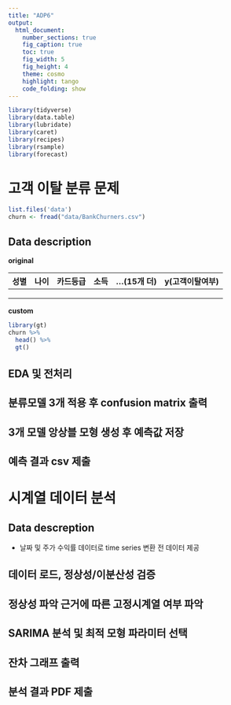 ```yaml
---
title: "ADP6"
output:
  html_document:
    number_sections: true
    fig_caption: true
    toc: true
    fig_width: 5
    fig_height: 4
    theme: cosmo
    highlight: tango
    code_folding: show
---
```



```r
library(tidyverse)
library(data.table)
library(lubridate)
library(caret)
library(recipes)
library(rsample)
library(forecast)
```



# 고객 이탈 분류 문제 {.tabset .tabset-fade}

```r
list.files('data')
churn <- fread("data/BankChurners.csv")

```



## Data description

**original** 

| 성별 | 나이 | 카드등급 | 소득 | ...(15개 더) | y(고객이탈여부) |
|------|------|----------|------|--------------|-----------------|
|      |      |          |      |              |                 |
|      |      |          |      |              |                 |
|      |      |          |      |              |                 |


**custom**

```r
library(gt)
churn %>% 
  head() %>% 
  gt()


```



## EDA 및 전처리 


## 분류모델 3개 적용 후 confusion matrix 출력 


## 3개 모델 앙상블 모형 생성 후 예측값 저장 

## 예측 결과 csv 제출 


# 시계열 데이터 분석 {.tabset .tabset-fade}

## Data descreption 

-   날짜 및 주가 수익률 데이터로 time series 변환 전 데이터 제공 


## 데이터 로드, 정상성/이분산성 검증 

## 정상성 파악 근거에 따른 고정시계열 여부 파악

## SARIMA 분석 및 최적 모형 파라미터 선택 

## 잔차 그래프 출력 

## 분석 결과 PDF 제출 




